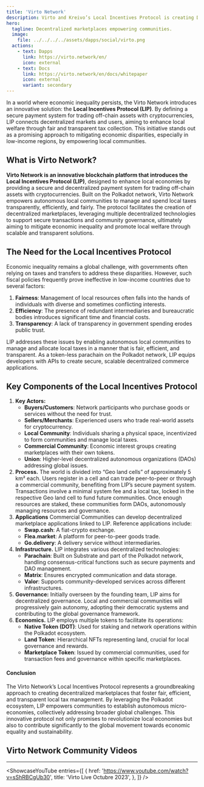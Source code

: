 ```yaml
---
title: 'Virto Network'
description: Virto and Kreivo’s Local Incentives Protocol is creating Decentralized marketplaces empowering communities through a transparent local tax management.
hero:
  tagline: Decentralized marketplaces empowering communities.
  image: 
    file: ../../../../assets/dapps/social/virto.png
  actions:
    - text: Dapps
      link: https://virto.network/en/
      icon: external
    - text: Docs
      link: https://virto.network/en/docs/whitepaper
      icon: external
      variant: secondary
---
```



In a world where economic inequality persists, the Virto Network introduces an innovative solution: the **Local Incentives Protocol (LIP)**. 
By defining a secure payment system for trading off-chain assets with cryptocurrencies, LIP connects decentralized markets and users, aiming to enhance local welfare through fair and transparent tax collection. 
This initiative stands out as a promising approach to mitigating economic disparities, especially in low-income regions, by empowering local communities.

## What is Virto Network?
**Virto Network is an innovative blockchain platform that introduces the Local Incentives Protocol (LIP)**, designed to enhance local economies by providing a secure and decentralized payment system for trading off-chain assets with cryptocurrencies. Built on the Polkadot network, Virto Network empowers autonomous local communities to manage and spend local taxes transparently, efficiently, and fairly. The protocol facilitates the creation of decentralized marketplaces, leveraging multiple decentralized technologies to support secure transactions and community governance, ultimately aiming to mitigate economic inequality and promote local welfare through scalable and transparent solutions.

## The Need for the Local Incentives Protocol
Economic inequality remains a global challenge, with governments often relying on taxes and transfers to address these disparities. However, such fiscal policies frequently prove ineffective in low-income countries due to several factors:
1. **Fairness**: Management of local resources often falls into the hands of individuals with diverse and sometimes conflicting interests.
2. **Efficiency**: The presence of redundant intermediaries and bureaucratic bodies introduces significant time and financial costs.
3. **Transparency**: A lack of transparency in government spending erodes public trust.

LIP addresses these issues by enabling autonomous local communities to manage and allocate local taxes in a manner that is fair, efficient, and transparent. As a token-less parachain on the Polkadot network, LIP equips developers with APIs to create secure, scalable decentralized commerce applications.

## Key Components of the Local Incentives Protocol
1. **Key Actors:**
    - **Buyers/Customers**: Network participants who purchase goods or services without the need for trust.
    - **Sellers/Merchants**: Experienced users who trade real-world assets for cryptocurrency.
    - **Local Community**: Individuals sharing a physical space, incentivized to form communities and manage local taxes.
    - **Commercial Community**: Economic interest groups creating marketplaces with their own tokens.
    - **Union**: Higher-level decentralized autonomous organizations (DAOs) addressing global issues.
2. **Process.** The world is divided into “Geo land cells” of approximately 5 km² each. Users register in a cell and can trade peer-to-peer or through a commercial community, benefiting from LIP’s secure payment system. Transactions involve a minimal system fee and a local tax, locked in the respective Geo land cell to fund future communities. Once enough resources are staked, these communities form DAOs, autonomously managing resources and governance.
3. **Applications** Commercial Communities can develop decentralized marketplace applications linked to LIP. Reference applications include:
    - **Swap.cash**: A fiat-crypto exchange.
    - **Flea.market**: A platform for peer-to-peer goods trade.
    - **Go.delivery**: A delivery service without intermediaries.
4. **Infrastructure.** LIP integrates various decentralized technologies:
    - **Parachain**: Built on Substrate and part of the Polkadot network, handling consensus-critical functions such as secure payments and DAO management.
    - **Matrix**: Ensures encrypted communication and data storage.
    - **Valor**: Supports community-developed services across different infrastructures.
5. **Governance:**
Initially overseen by the founding team, LIP aims for decentralized governance. Local and commercial communities will progressively gain autonomy, adopting their democratic systems and contributing to the global governance framework.
6. **Economics.** LIP employs multiple tokens to facilitate its operations:
    - **Native Token (DOT)**: Used for staking and network operations within the Polkadot ecosystem.
    - **Land Token**: Hierarchical NFTs representing land, crucial for local governance and rewards.
    - **Marketplace Token**: Issued by commercial communities, used for transaction fees and governance within specific marketplaces.

#### Conclusion
The Virto Network’s Local Incentives Protocol represents a groundbreaking approach to creating decentralized marketplaces that foster fair, efficient, and transparent local tax management. By leveraging the Polkadot ecosystem, LIP empowers communities to establish autonomous micro-economies, collectively addressing broader global challenges. This innovative protocol not only promises to revolutionize local economies but also to contribute significantly to the global movement towards economic equality and sustainability.

## Virto Network Community Videos
------------
<ShowcaseYouTube
  entries={[
        {
        href: 'https://www.youtube.com/watch?v=sShRBCgUb30',
      title: 'Virto Live Octubre 2023',
    },
  ]} />